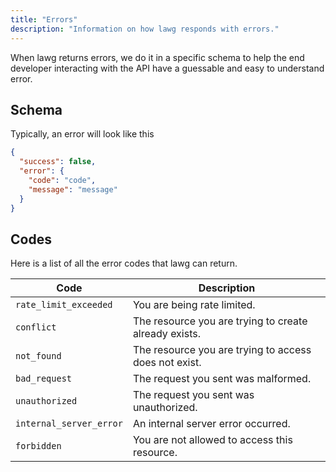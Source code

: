 ```yaml
---
title: "Errors"
description: "Information on how lawg responds with errors."
---
```


When lawg returns errors, we do it in a specific schema to help the end developer interacting with the API have a guessable and easy to understand error.

## Schema

Typically, an error will look like this

```json
{
  "success": false,
  "error": {
    "code": "code",
    "message": "message"
  }
}
```

## Codes

Here is a list of all the error codes that lawg can return.

| Code                    | Description                                           |
| ----------------------- | ----------------------------------------------------- |
| `rate_limit_exceeded`   | You are being rate limited.                           |
| `conflict`              | The resource you are trying to create already exists. |
| `not_found`             | The resource you are trying to access does not exist. |
| `bad_request`           | The request you sent was malformed.                   |
| `unauthorized`          | The request you sent was unauthorized.                |
| `internal_server_error` | An internal server error occurred.                    |
| `forbidden`             | You are not allowed to access this resource.          |
